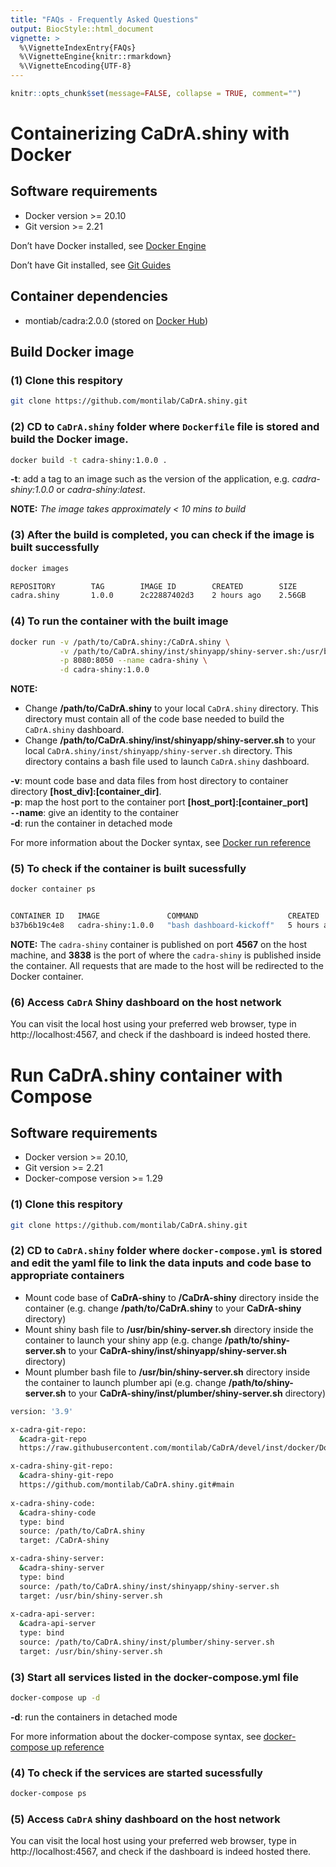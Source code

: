 ```yaml
---
title: "FAQs - Frequently Asked Questions"
output: BiocStyle::html_document
vignette: >
  %\VignetteIndexEntry{FAQs}
  %\VignetteEngine{knitr::rmarkdown}
  %\VignetteEncoding{UTF-8}
---
```


```r
knitr::opts_chunk$set(message=FALSE, collapse = TRUE, comment="")
```

# Containerizing CaDrA.shiny with Docker

## Software requirements

- Docker version >= 20.10
- Git version >= 2.21

Don't have Docker installed, see [Docker Engine](https://docs.docker.com/engine/install/)

Don't have Git installed, see [Git Guides](https://github.com/git-guides/install-git)

## Container dependencies

- montiab/cadra:2.0.0 (stored on [Docker Hub](https://hub.docker.com/r/montilab/cadra))

## Build Docker image

### (1) Clone this respitory

```bash
git clone https://github.com/montilab/CaDrA.shiny.git
``` 

### (2) CD to `CaDrA.shiny` folder where `Dockerfile` file is stored and build the Docker image. 

```bash
docker build -t cadra-shiny:1.0.0 .
```
**-t**: add a tag to an image such as the version of the application, e.g. *cadra-shiny:1.0.0* or *cadra-shiny:latest*. <br>

__NOTE:__ _The image takes approximately < 10 mins to build_

### (3) After the build is completed, you can check if the image is built successfully

```bash
docker images

REPOSITORY        TAG        IMAGE ID        CREATED        SIZE
cadra.shiny       1.0.0      2c22887402d3    2 hours ago    2.56GB
```

### (4) To run the container with the built image

```bash    
docker run -v /path/to/CaDrA.shiny:/CaDrA.shiny \
           -v /path/to/CaDrA.shiny/inst/shinyapp/shiny-server.sh:/usr/bin/shiny-server.sh \
           -p 8080:8050 --name cadra-shiny \
           -d cadra-shiny:1.0.0 
```

**NOTE:**

- Change __/path/to/CaDrA.shiny__ to your local `CaDrA.shiny` directory. This directory must contain all of the code base needed to build the `CaDrA.shiny` dashboard. <br>
- Change __/path/to/CaDrA.shiny/inst/shinyapp/shiny-server.sh__ to your local `CaDrA.shiny/inst/shinyapp/shiny-server.sh` directory. This directory contains a bash file used to launch `CaDrA.shiny` dashboard. <br>

**-v**: mount code base and data files from host directory to container directory **[host_div]:[container_dir]**. <br>
**-p**: map the host port to the container port **[host_port]:[container_port]** <br>
**`--`name**: give an identity to the container <br>
**-d**: run the container in detached mode <br>

For more information about the Docker syntax, see [Docker run reference](https://docs.docker.com/engine/reference/run/)

### (5) To check if the container is built sucessfully

```bash
docker container ps


CONTAINER ID   IMAGE               COMMAND                    CREATED        STATUS        PORTS                    NAMES
b37b6b19c4e8   cadra-shiny:1.0.0   "bash dashboard-kickoff"   5 hours ago    Up 5 hours    0.0.0.0:4567->3838/tcp   cadra-shiny

```

**NOTE:** The `cadra-shiny` container is published on port **4567** on the host machine, and **3838** is the port of where the `cadra-shiny` is published inside the container. All requests that are made to the host will be redirected to the Docker container.

### (6) Access `CaDrA` Shiny dashboard on the host network

You can visit the local host using your preferred web browser, type in http://localhost:4567, and check if the dashboard is indeed hosted there.

# Run CaDrA.shiny container with Compose

## Software requirements

- Docker version >= 20.10,
- Git version >= 2.21
- Docker-compose version >= 1.29

### (1) Clone this respitory

```bash
git clone https://github.com/montilab/CaDrA.shiny.git
``` 

### (2) CD to `CaDrA.shiny` folder where `docker-compose.yml` is stored and edit the yaml file to link the data inputs and code base to appropriate containers

- Mount code base of **CaDrA-shiny** to **/CaDrA-shiny** directory inside the container (e.g. change __/path/to/CaDrA.shiny__ to your **CaDrA-shiny** directory)
- Mount shiny bash file to **/usr/bin/shiny-server.sh** directory inside the container to launch your shiny app (e.g. change **/path/to/shiny-server.sh** to your **CaDrA-shiny/inst/shinyapp/shiny-server.sh** directory)
- Mount plumber bash file to **/usr/bin/shiny-server.sh** directory inside the container to launch plumber api (e.g. change **/path/to/shiny-server.sh** to your **CaDrA-shiny/inst/plumber/shiny-server.sh** directory)

```bash
version: '3.9'

x-cadra-git-repo:
  &cadra-git-repo
  https://raw.githubusercontent.com/montilab/CaDrA/devel/inst/docker/Dockerfile

x-cadra-shiny-git-repo:
  &cadra-shiny-git-repo
  https://github.com/montilab/CaDrA.shiny.git#main
  
x-cadra-shiny-code:
  &cadra-shiny-code
  type: bind
  source: /path/to/CaDrA.shiny
  target: /CaDrA-shiny

x-cadra-shiny-server:
  &cadra-shiny-server
  type: bind
  source: /path/to/CaDrA.shiny/inst/shinyapp/shiny-server.sh
  target: /usr/bin/shiny-server.sh 
  
x-cadra-api-server:
  &cadra-api-server
  type: bind
  source: /path/to/CaDrA.shiny/inst/plumber/shiny-server.sh
  target: /usr/bin/shiny-server.sh 
```

### (3) Start all services listed in the docker-compose.yml file

```bash
docker-compose up -d 
```

**-d**: run the containers in detached mode <br>

For more information about the docker-compose syntax, see [docker-compose up reference](https://docs.docker.com/engine/reference/commandline/compose_up/)

### (4) To check if the services are started sucessfully

```bash
docker-compose ps
```

### (5) Access `CaDrA` shiny dashboard on the host network

You can visit the local host using your preferred web browser, type in http://localhost:4567, and check if the dashboard is indeed hosted there.




